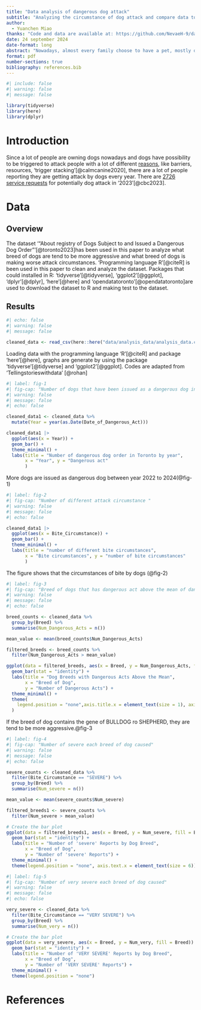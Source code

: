 ```yaml
---
title: "Data analysis of dangerous dog attack"
subtitle: "Analyzing the circumstance of dog attack and compare data to find out the most dangerous breed"
author: 
  - Yuanchen Miao
thanks: "Code and data are available at: https://github.com/NevaeH-9/dangerous-dog-attack.git."
date: 24 september 2024
date-format: long
abstract: "Nowadays, almost every family choose to have a pet, mostly dogs. Dogs have their innate nature to protect themselves or their owner from the danger they meet, sometimes they bark at it, sometimes they make an attack on it. Dogs require training from human to prevent them from attacking or barking at people, but some breed of dogs have stronger aggressive desire, in some situations, these breed of dogs probably attack people after training. In this report, data of Registry of Dogs Subject to and Issued a Dangerous Dog Order from Open Data Toronto is used, this data is refreshed monthly to today and all died dogs are removed from the data. There appears some specific breed of dogs are more likely to attack people and causing worse attck circumstance."
format: pdf
number-sections: true
bibliography: references.bib
---
```


```r
#| include: false
#| warning: false
#| message: false

library(tidyverse)
library(here)
library(dplyr)
```



# Introduction {#sec-introduction}

Since a lot of people are owning dogs nowadays and dogs have possibility to be triggered to attack people with a lot of different [reasons](https://www.calmcanineacademy.com/blog/2020/11/06/let-s-talk-about-dog-attacks), like barriers, resources, 'trigger stacking'[@calmcanine2020], there are a lot of people reporting they are getting attack by dogs every year. There are [2726 service requests](https://www.cbc.ca/news/canada/toronto/dangerous-dog-owners-new-rules-city-toronto-1.7183803#:~:text=Toronto%20Animal%20Services%20investigates%20all,increase%20from%202%2C653%20in%202022.) for potentially dog attack in '2023'[@cbc2023].

# Data {#sec-data}

## Overview {#sec-data-overview}
The dataset '"About registry of Dogs Subject to and Issued a Dangerous Dog Order" '[@toronto2023]has been used in this paper to analyze what breed of dogs are tend to be more aggressive and what breed of dogs is making worse attack circumstances. 'Programming language R'[@citeR] is been used in this paper to clean and analyze the dataset. Packages that could installed in R: 'tidyverse'[@tidyverse], 'ggplot2'[@ggplot], 'dplyr'[@dplyr], 'here'[@here] and ‘opendatatoronto'[@opendatatoronto]are used to download the dataset to R and making test to the dataset.

## Results {#sec-data-results}
```r
#| echo: false
#| warning: false
#| message: false

cleaned_data <- read_csv(here::here("data/analysis_data/analysis_data.csv"))
```
Loading data with the programming language 'R'[@citeR] and package 'here'[@here], graphs are generate by using the package 'tidyverse'[@tidyverse] and 'ggplot2'[@ggplot]. Codes are adapted from 'Tellingstorieswithdata' [@rohan]

```r
#| label: fig-1
#| fig-cap: "Number of dogs that have been issued as a dangerous dog in Toronto" 
#| warning: false
#| message: false
#| echo: false

cleaned_data1 <- cleaned_data %>%
  mutate(Year = year(as.Date(Date_of_Dangerous_Act))) 

cleaned_data1 |>
  ggplot(aes(x = Year)) +
  geom_bar() +
  theme_minimal() + 
  labs(title = "Number of dangerous dog order in Toronto by year",
       x = "Year", y = "Dangerous act"
       ) 
```
More dogs are issued as dangerous dog between year 2022 to 2024(@fig-1)

```r
#| label: fig-2
#| fig-cap: "Number of different attack circumstance " 
#| warning: false
#| message: false
#| echo: false

cleaned_data1 |>
  ggplot(aes(x = Bite_Circumstance)) +
  geom_bar() +
  theme_minimal() + 
  labs(title = "number of different bite circumstances",
       x = "Bite circumstances", y = "number of bite circumstances"
       ) 
```
The figure shows that the circumstances of bite by dogs (@fig-2)

```r
#| label: fig-3
#| fig-cap: "Breed of dogs that has dangerous act above the mean of dangerous dog order" 
#| warning: false
#| message: false
#| echo: false

breed_counts <- cleaned_data %>%
  group_by(Breed) %>%
  summarise(Num_Dangerous_Acts = n())

mean_value <- mean(breed_counts$Num_Dangerous_Acts)

filtered_breeds <- breed_counts %>%
  filter(Num_Dangerous_Acts > mean_value)

ggplot(data = filtered_breeds, aes(x = Breed, y = Num_Dangerous_Acts, fill = Breed)) +
  geom_bar(stat = "identity") +
  labs(title = "Dog Breeds with Dangerous Acts Above the Mean",
       x = "Breed of Dog",
       y = "Number of Dangerous Acts") +
  theme_minimal() +
  theme(
    legend.position = "none",axis.title.x = element_text(size = 1), axis.text.x = element_text(size = 6)
  )
```
If the breed of dog contains the gene of BULLDOG ro SHEPHERD, they are tend to be more aggressive.@fig-3

```r
#| label: fig-4
#| fig-cap: "Number of severe each breed of dog caused" 
#| warning: false
#| message: false
#| echo: false

severe_counts <- cleaned_data %>%
  filter(Bite_Circumstance == "SEVERE") %>%
  group_by(Breed) %>%
  summarise(Num_severe = n())

mean_value <- mean(severe_counts$Num_severe)

filtered_breeds1 <- severe_counts %>%
  filter(Num_severe > mean_value)

# Create the bar plot
ggplot(data = filtered_breeds1, aes(x = Breed, y = Num_severe, fill = Breed)) +
  geom_bar(stat = "identity") +
  labs(title = "Number of 'severe' Reports by Dog Breed",
       x = "Breed of Dog",
       y = "Number of 'severe' Reports") +
  theme_minimal() +
  theme(legend.position = "none", axis.text.x = element_text(size = 6))
```

```r
#| label: fig-5
#| fig-cap: "Number of very severe each breed of dog caused" 
#| warning: false
#| message: false
#| echo: false

very_severe <- cleaned_data %>%
  filter(Bite_Circumstance == "VERY SEVERE") %>%
  group_by(Breed) %>%
  summarise(Num_very = n())

# Create the bar plot
ggplot(data = very_severe, aes(x = Breed, y = Num_very, fill = Breed)) +
  geom_bar(stat = "identity") +
  labs(title = "Number of 'VERY SEVERE' Reports by Dog Breed",
       x = "Breed of Dog",
       y = "Number of 'VERY SEVERE' Reports") +
  theme_minimal() +
  theme(legend.position = "none")
```

\newpage

# References



